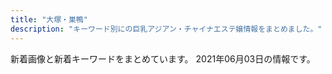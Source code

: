 ```yaml
---
title: "大塚・巣鴨"
description: "キーワード別にの巨乳アジアン・チャイナエステ嬢情報をまとめました。"
---
```


新着画像と新着キーワードをまとめています。
2021年06月03日の情報です。

<DmmAffiliateIns />
<KeywordTable
  shops={
    [
    {
        "img_links": [],
        "name": "\u3046\u3055\u304e",
        "url": "http://koukou.ests.co/",
        "station": "JR\u99d2\u8fbc\u99c5\u5317\u53e3",
        "keywords": {}
    },
    {
        "img_links": [
            "http://relax-orange.work/img/st5.jpg",
            "http://relax-orange.work/img/m30.png",
            "http://relax-orange.work/i/img/r4.jpg",
            "http://relax-orange.work/i/img/s3.jpg",
            "http://relax-orange.work/img/st2.jpg",
            "http://relax-orange.work/i/img/r3.jpg",
            "http://relax-orange.work/i/img/acc.jpg",
            "http://relax-orange.work/img/sta2.jpg",
            "http://relax-orange.work/img/m1.png",
            "http://relax-orange.work/img/m3.png",
            "http://relax-orange.work/img/sta3.jpg",
            "http://relax-orange.work/img/m60.png",
            "http://relax-orange.work/i/img/r1.jpg",
            "http://relax-orange.work/img/m40.png",
            "http://relax-orange.work/img/m2.png",
            "http://relax-orange.work/img/mobile-botton-0.png",
            "http://relax-orange.work/img/nos.jpg",
            "http://relax-orange.work/img/sta5.jpg",
            "http://relax-orange.work/img/m6.png",
            "http://relax-orange.work/img/s2.jpg",
            "http://relax-orange.work/img/m5.png",
            "http://relax-orange.work/i/img/r2.jpg",
            "http://relax-orange.work/img/m20.png",
            "http://relax-orange.work/img/s1.jpg",
            "http://relax-orange.work/img/st1.jpg",
            "http://relax-orange.work/i/img/s2.jpg",
            "http://relax-orange.work/img/s3.jpg",
            "http://relax-orange.work/img/m4.png",
            "http://relax-orange.work/img/kanban.jpg",
            "http://relax-orange.work/img/s5.jpg",
            "http://relax-orange.work/img/st3.jpg",
            "http://relax-orange.work/img/m50.png",
            "http://relax-orange.work/i/img/sta5.jpg",
            "http://relax-orange.work/i/img/s1.jpg",
            "http://relax-orange.work/i/img/kanban.jpg",
            "http://relax-orange.work/img/sta1.jpg",
            "http://relax-orange.work/i/img/s5.jpg"
        ],
        "keywords": {
            "D": 4,
            "88": 3,
            "85": 3,
            "E": 3,
            "C": 14,
            "86": 4,
            "87": 3
        },
        "url": "http://relax-orange.work/",
        "station": "JR\u5de3\u9d28\u99c5\u5317\u53e3",
        "name": "\u30aa\u30ec\u30f3\u30b8"
    },
    {
        "name": "Relax Luck",
        "keywords": {},
        "url": "http://www.relax-luck.work/",
        "station": "JR\u5de3\u9d28\u99c5\u6b63\u9762\u53e3",
        "img_links": [
            "http://www.relax-luck.work/sp/images/ta.png",
            "http://www.relax-luck.work/images/sm.jpg",
            "http://www.relax-luck.work/img/erika1.jpg",
            "http://www.relax-luck.work/images/interior_t.jpg",
            "http://www.relax-luck.work/sp/images/rec2.jpg",
            "http://www.relax-luck.work/sp/images/int2.png",
            "http://www.relax-luck.work/sp/staff/erika.jpg",
            "http://www.relax-luck.work/img/sizuka2.jpg",
            "http://www.relax-luck.work/sp/menu/staff.jpg",
            "http://www.relax-luck.work/images/rec1.jpg",
            "http://www.relax-luck.work/sp/images/rec1.jpg",
            "http://www.relax-luck.work/images/staff_t.jpg",
            "http://www.relax-luck.work/sp/img/miho1.jpg",
            "http://www.relax-luck.work/images/rec2.jpg",
            "http://www.relax-luck.work/sp/images/footer.jpg",
            "http://www.relax-luck.work/sp/staff/miho.jpg",
            "http://www.relax-luck.work/sp/staff/sizuka.jpg",
            "http://www.relax-luck.work/sp/images/int1.png",
            "http://www.relax-luck.work/img/miho1.jpg",
            "http://www.relax-luck.work/images/tr.jpg",
            "http://www.relax-luck.work/img/siori1.jpg",
            "http://www.relax-luck.work/sp/img/siori2.jpg",
            "http://www.relax-luck.work/sp/images/news.jpg",
            "http://www.relax-luck.work/images/int1.png",
            "http://www.relax-luck.work/sp/img/miho2.jpg",
            "http://www.relax-luck.work/images/2.jpg",
            "http://www.relax-luck.work/images/head.jpg",
            "http://www.relax-luck.work/sp/img/sizuka1.jpg",
            "http://www.relax-luck.work/img/siori2.jpg",
            "http://www.relax-luck.work/images/news_t.jpg",
            "http://www.relax-luck.work/images/3.jpg",
            "http://www.relax-luck.work/sp/images/interior_t.jpg",
            "http://www.relax-luck.work/images/ac1.jpg",
            "http://www.relax-luck.work/images/ta.jpg",
            "http://www.relax-luck.work/sp/img/erika2.jpg",
            "http://www.relax-luck.work/sp/images/ac1.png",
            "http://www.relax-luck.work/sp/staff/siori.jpg",
            "http://www.relax-luck.work/sp/menu/top.jpg",
            "http://www.relax-luck.work/sp/images/head.jpg",
            "http://www.relax-luck.work/images/sys.png",
            "http://www.relax-luck.work/images/4.jpg",
            "http://www.relax-luck.work/sp/img/erika1.jpg",
            "http://www.relax-luck.work/img/erika2.jpg",
            "http://www.relax-luck.work/img/sizuka1.jpg",
            "http://www.relax-luck.work/images/1.jpg",
            "http://www.relax-luck.work/images/int2.png",
            "http://www.relax-luck.work/sp/img/sizuka2.jpg",
            "http://www.relax-luck.work/sp/images/tel.png",
            "http://www.relax-luck.work/sp/images/sys.png",
            "http://www.relax-luck.work/img/miho2.jpg",
            "http://www.relax-luck.work/sp/images/ac1.jpg",
            "http://www.relax-luck.work/sp/images/staff_t.jpg",
            "http://www.relax-luck.work/sp/img/siori1.jpg"
        ]
    },
    {
        "url": "https://ootsuka-esthe.com/",
        "img_links": [
            "https://ootsuka-esthe.com/wp-content/uploads/2021/05/\u30d7\u30ec\u30bc\u30f3\u30c6\u30fc\u30b7\u30e7\u30f3\uff13-300x144.jpg",
            "https://ootsuka-esthe.com/wp-content/uploads/2021/05/c99801-225x300.jpg",
            "https://ootsuka-esthe.com/wp-content/uploads/2021/06/\u96fb\u8a71\u756a\u53f7TOP.jpg",
            "https://ootsuka-esthe.com/wp-content/uploads/2021/05/\u30d7\u30ec\u30bc\u30f3\u30c6\u30fc\u30b7\u30e7\u30f3\uff13-1-300x139.jpg",
            "https://ootsuka-esthe.com/wp-content/uploads/2021/05/c100001-225x300.jpg",
            "https://ootsuka-esthe.com/wp-content/uploads/2021/05/\u30d7\u30ec\u30bc\u30f3\u30c6\u30fc\u30b7\u30e7\u30f3\uff12-300x139.jpg",
            "https://ootsuka-esthe.com/wp-content/uploads/2021/05/c299901-225x300.jpg"
        ],
        "name": "\u611b",
        "station": "JR\u5927\u585a\u99c5\u5317\u53e3",
        "keywords": {
            "D": 20,
            "87": 20,
            "92": 4,
            "F": 4
        }
    },
    {
        "url": "http://rinpa-awa.info/",
        "name": "\u99a8-\u304b\u304a\u308a-",
        "img_links": [],
        "keywords": {},
        "station": "JR\u5927\u585a\u99c5\u5317\u53e3"
    },
    {
        "name": "RelaCute no.1\u30fb\u30ea\u30e9\u30ad\u30e5\u30fc\u30c8 no.1",
        "url": "http://mermaid.tyo.ac/",
        "img_links": [],
        "station": "\u897f\u5de3\u9d28\u99c5A3\u53e3",
        "keywords": {}
    },
    {
        "keywords": {
            "G": 12,
            "83": 12,
            "D": 24,
            "98": 12,
            "84": 24,
            "C": 36
        },
        "station": "JR\u99d2\u8fbc\u99c5\u5317\u53e3",
        "url": "http://relaxation.ebb.jp/",
        "name": "\u7652\u51e6\uff5e\u30e6\u30c9\u30b3\u30ed\uff5e",
        "img_links": [
            "http://relaxation.ebb.jp/2/uploadimg/1621840799.jpg",
            "http://relaxation.ebb.jp/int2.jpg",
            "http://relaxation.ebb.jp/2/uploadimg/1614080305.jpg",
            "http://relaxation.ebb.jp/2/uploadimg/1622415919.jpg",
            "http://relaxation.ebb.jp/2/uploadimg/1622445774.jpg",
            "http://relaxation.ebb.jp/2/uploadimg/1622415878.jpg",
            "http://relaxation.ebb.jp/dozdLZQPkhPUwC2.png",
            "http://relaxation.ebb.jp/vis_theptframe.png",
            "http://relaxation.ebb.jp/int3.jpg",
            "http://relaxation.ebb.jp/2/uploadimg/1614080297.jpg",
            "http://relaxation.ebb.jp/2/uploadimg/1622446106.jpg",
            "http://relaxation.ebb.jp/2/uploadimg/1614080688.jpg",
            "http://relaxation.ebb.jp/2/uploadimg/1622415926.jpg",
            "http://relaxation.ebb.jp/2/uploadimg/1614080268.jpg",
            "http://relaxation.ebb.jp/2/uploadimg/1622415787.jpg",
            "http://relaxation.ebb.jp/int1.jpg"
        ]
    },
    {
        "url": "http://www.ko-story.com/",
        "keywords": {
            "88": 6,
            "D": 8,
            "89": 2
        },
        "station": "JR\u99d2\u8fbc\u99c5\u5357\u53e3",
        "name": "\u30b9\u30c8\u30fc\u30ea\u30fc",
        "img_links": [
            "http://www.ko-story.com/css/nav/nav-007.jpg",
            "http://www.ko-story.com/css/top01-left01.png",
            "http://www.ko-story.com/css/main-staff03.jpg",
            "http://www.ko-story.com/css/staff/staff-012-a.jpg",
            "http://www.ko-story.com/css/top01-left03.jpg",
            "http://www.ko-story.com/css/osusume-00014a.jpg",
            "http://www.ko-story.com/css/staff/staff-0013-a.jpg",
            "http://www.ko-story.com/css/tel01.png",
            "http://www.ko-story.com/css/nav/nav-002.jpg",
            "http://www.ko-story.com/css/osusume-013.jpg",
            "http://www.ko-story.com/css/head-change.jpg",
            "http://www.ko-story.com/css/osusume-011.jpg",
            "http://www.ko-story.com/css/main-staff01.jpg",
            "http://www.ko-story.com/css/staff/staff-010-a.jpg",
            "http://www.ko-story.com/css/main-girl02.png",
            "http://www.ko-story.com/css/nav/nav-006.jpg",
            "http://www.ko-story.com/css/staff/staff-0014-a.jpg",
            "http://www.ko-story.com/css/nav/nav-003.jpg",
            "http://www.ko-story.com/css/top01-left02.jpg",
            "http://www.ko-story.com/css/staff/staff-010-b.jpg",
            "http://www.ko-story.com/css/nav/nav-005.jpg",
            "http://www.ko-story.com/css/staff/staff-0014-b.jpg",
            "http://www.ko-story.com/css/nav/nav-004.jpg",
            "http://www.ko-story.com/css/nav/nav-001.jpg",
            "http://www.ko-story.com/css/staff/staff-0013-b.jpg",
            "http://www.ko-story.com/css/staff/staff-012-b.jpg"
        ]
    },
    {
        "img_links": [
            "https://townnet.ne.jp/myondon/top/view/img/s_03.jpg",
            "https://townnet.ne.jp/myondon/top/view/img/s_04.jpg",
            "https://townnet.ne.jp/myondon/top/staff/img/hal.jpg",
            "https://townnet.ne.jp/myondon/top/staff/img/aya.jpg",
            "https://townnet.ne.jp/myondon/top/view/img/s_02.jpg",
            "https://townnet.ne.jp/myondon/top/system/img/price.jpg",
            "https://townnet.ne.jp/myondon/top/access/img/kanban.jpg",
            "https://townnet.ne.jp/myondon/top/view/img/s_12.jpg",
            "https://townnet.ne.jp/myondon/top/view/img/s_09.jpg",
            "https://townnet.ne.jp/myondon/top/view/img/v_04.jpg",
            "https://townnet.ne.jp/myondon/top/staff/img/mari.jpg",
            "https://townnet.ne.jp/myondon/top/view/img/v_05.jpg",
            "https://townnet.ne.jp/myondon/top/staff/img/g_4681.jpg",
            "https://townnet.ne.jp/myondon/top/system/img/net.jpg",
            "https://townnet.ne.jp/myondon/top/view/img/v_03.jpg",
            "https://townnet.ne.jp/myondon/top/staff/img/bb.jpg",
            "https://townnet.ne.jp/myondon/top/img/net1.jpg",
            "https://townnet.ne.jp/myondon/top/view/img/s_11.jpg",
            "https://townnet.ne.jp/myondon/top/view/img/v_08.jpg",
            "https://townnet.ne.jp/myondon/top/img/information.jpg",
            "https://townnet.ne.jp/myondon/top/view/img/s_01.jpg",
            "https://townnet.ne.jp/myondon/top/view/img/s_05.jpg",
            "https://townnet.ne.jp/myondon/top/view/img/s_08.jpg",
            "https://townnet.ne.jp/myondon/top/view/img/v_07.jpg",
            "https://townnet.ne.jp/myondon/img/img_02.jpg",
            "https://townnet.ne.jp/myondon/top/view/img/v_01.jpg",
            "https://townnet.ne.jp/myondon/top/staff/img/g_6576.jpg",
            "https://townnet.ne.jp/myondon/top/view/img/s_07.jpg",
            "https://townnet.ne.jp/myondon/top/view/img/v_02.jpg",
            "https://townnet.ne.jp/myondon/top/staff/img/kaori_1.jpg",
            "https://townnet.ne.jp/myondon/top/view/img/s_06.jpg",
            "https://townnet.ne.jp/myondon/top/view/img/s_10.jpg",
            "https://townnet.ne.jp/myondon/top/staff/img/kaori.jpg",
            "https://townnet.ne.jp/myondon/top/view/img/v_06.jpg"
        ],
        "keywords": {},
        "station": "JR\u5927\u585a\u99c5\u5317\u53e3",
        "name": "\u660e\u6d1e",
        "url": "https://townnet.ne.jp/myondon/"
    },
    {
        "keywords": {},
        "img_links": [],
        "url": "http://ko-relax.info/",
        "name": "\u3066\u3082\u307f\u3084",
        "station": "JR\u99d2\u8fbc\u99c5\u6771\u53e3"
    },
    {
        "name": "\u304a\u304b\u3048\u308a",
        "url": "http://alinse.xyz/",
        "keywords": {
            "D": 9,
            "C": 10
        },
        "station": "JR\u5927\u585a\u99c5\u5357\u53e3",
        "img_links": [
            "http://alinse.xyz/picture/tel.png",
            "http://alinse.xyz/uploads/210602/1-2106021F45B38.jpg",
            "http://alinse.xyz/uploads/210519/1-21051Z954121X.jpg",
            "http://alinse.xyz/picture/top-img10.jpg",
            "http://alinse.xyz/picture/2.jpg",
            "http://alinse.xyz/uploads/210602/1-2106021FGI64.jpg",
            "http://alinse.xyz/uploads/210602/1-2106021F50X96.jpg",
            "http://alinse.xyz/picture/top-img01.png",
            "http://alinse.xyz/picture/call.png",
            "http://alinse.xyz/uploads/210602/1-2106021F033349.jpg",
            "http://alinse.xyz/uploads/210519/1-21051Z95534935.jpg",
            "http://alinse.xyz/picture/1.jpg",
            "http://alinse.xyz/uploads/210602/1-2106021F242339.jpg",
            "http://alinse.xyz/uploads/210602/1-2106021FH9534.jpg",
            "http://alinse.xyz/uploads/210602/1-2106021FZR09.jpg",
            "http://alinse.xyz/uploads/210602/1-2106021FUHS.jpg",
            "http://alinse.xyz/uploads/210519/1-21051Z95402Q6.jpg",
            "http://alinse.xyz/picture/3.jpg",
            "http://alinse.xyz/uploads/210519/1-21051Z9520c53.jpg",
            "http://alinse.xyz/uploads/210602/1-2106021F30R25.jpg",
            "http://alinse.xyz/picture/4.jpg",
            "http://alinse.xyz/uploads/210519/1-21051Z95156419.jpg",
            "http://alinse.xyz/uploads/210602/1-2106021F0163M.jpg",
            "http://alinse.xyz/uploads/210519/1-21051Z95522101.jpg"
        ]
    },
    {
        "url": "http://hi-msg.com/cocoshia/",
        "keywords": {
            "E": 7,
            "87": 7,
            "86": 14
        },
        "name": "COCOSHIA",
        "img_links": [
            "http://hi-msg.com/cocoshia/images/an_5_02.jpg",
            "http://hi-msg.com/cocoshia/images/r2.jpg",
            "http://hi-msg.com/cocoshia/images/an_5_01.jpg",
            "http://hi-msg.com/cocoshia/images/sys1.jpg",
            "http://hi-msg.com/cocoshia/images/r3.jpg",
            "http://hi-msg.com/cocoshia/images/an_2_02.jpg",
            "http://hi-msg.com/cocoshia/images/an_6_01.jpg",
            "http://hi-msg.com/cocoshia/images/an_2_01.jpg",
            "http://hi-msg.com/cocoshia/images/eve.png",
            "http://hi-msg.com/cocoshia/images/r1.jpg",
            "http://hi-msg.com/cocoshia/images/an_3_01.jpg",
            "http://hi-msg.com/cocoshia/images/slider/slide2s.png",
            "http://hi-msg.com/cocoshia/images/slider/slide1s.png",
            "http://hi-msg.com/cocoshia/images/an_1_02.jpg",
            "http://hi-msg.com/cocoshia/images/slider/slide1.png",
            "http://hi-msg.com/cocoshia/images/fbb.jpg",
            "http://hi-msg.com/cocoshia/images/an_4_01.jpg",
            "http://hi-msg.com/cocoshia/images/slider/slide3s.png",
            "http://hi-msg.com/cocoshia/images/qr.jpg",
            "http://hi-msg.com/cocoshia/images/slider/slide3.png",
            "http://hi-msg.com/cocoshia/images/staff_images/sl.png",
            "http://hi-msg.com/cocoshia/images/index-1.jpg",
            "http://hi-msg.com/cocoshia/images/an_6_02.jpg",
            "http://hi-msg.com/cocoshia/images/index_01.jpg",
            "http://hi-msg.com/cocoshia/images/an_3_02.jpg",
            "http://hi-msg.com/cocoshia/images/index-2.jpg",
            "http://hi-msg.com/cocoshia/images/slider/slide2.png",
            "http://hi-msg.com/cocoshia/images/staff_images/st4.jpg",
            "http://hi-msg.com/cocoshia/images/staff_images/st3.jpg",
            "http://hi-msg.com/cocoshia/images/an_1_01.jpg",
            "http://hi-msg.com/cocoshia/images/staff_images/st2.jpg",
            "http://hi-msg.com/cocoshia/images/r4.jpg",
            "http://hi-msg.com/cocoshia/images/staff_images/st1.jpg",
            "http://hi-msg.com/cocoshia/images/an_4_02.jpg"
        ],
        "station": "JR\u5927\u585a\u99c5\u5317\u53e3"
    },
    {
        "url": "http://arm-es.com/",
        "station": "JR\u99d2\u8fbc\u99c5\u6771\u53e3",
        "name": "\u30de\u30b7\u30e5\u30de\u30ed",
        "keywords": {},
        "img_links": [
            "http://arm-es.com/media/sites/13/2021/02/1612941410-5.jpg",
            "http://arm-es.com/media/sites/13/2021/03/1616658265-717B549D-EE02-4F25-9DF3-43649AB2785F.jpeg",
            "http://arm-es.com/media/sites/13/2021/02/1612776477-top.jpg",
            "http://arm-es.com/media/sites/13/elementor/thumbs/1612941250-2-p2nc276j0prrwq5q4xxvubba7e0huzxs0rb32mkypk.jpg",
            "http://arm-es.com/media/sites/13/elementor/thumbs/1612941234-1-p2nc1s53zd76qyrkkrfuqf3wp82mfua2movbe779h4.jpg",
            "http://arm-es.com/media/sites/13/elementor/thumbs/1612941284-4-p2nc3352g60s96v5co6mldhnb4p4bafgpa9apqyco0.jpg",
            "http://arm-es.com/media/sites/13/2021/02/r2-1.jpg",
            "http://arm-es.com/media/sites/13/2021/02/1612779404-flash.jpg",
            "http://arm-es.com/media/sites/13/elementor/thumbs/1614830040-A4F263E2-84CF-4064-849B-5F1D3A8962B7-p3pdykoker7f35d9jk8yis75bexrtphuaa8gl2e10g.jpeg",
            "http://arm-es.com/media/sites/13/2021/04/1620398909-1.jpg",
            "http://arm-es.com/media/sites/13/elementor/thumbs/1615907550-DE5AD401-0C44-4EC3-AB52-CB94A75B4D20-p4b3gedphkahsbf1rk9reb6hl6w950twbseooo34ps.jpeg",
            "http://arm-es.com/media/sites/13/elementor/thumbs/1612941358-6-p2nc50p3itmqqm29o5tlblp2d044yb4sepriwieg1k.jpg",
            "http://arm-es.com/media/sites/13/2021/02/1613544003-c19.jpg",
            "http://arm-es.com/media/sites/13/elementor/thumbs/1612941267-3-p2nc2n5s8wdne3iijmujipa4axtqhup7qyec8bx9rs.jpg",
            "http://arm-es.com/media/sites/13/elementor/thumbs/1619432795-1-p6a48o8wfryoxtz2upg7drb5sqdut37uwnb0df4h40.jpg",
            "http://arm-es.com/media/sites/13/2021/02/1612779406-flash1.jpg",
            "http://arm-es.com/media/sites/13/elementor/thumbs/1612941410-5-p2nc6dkpe7hnic39qqy6x9d191f82kitxforuwdz20.jpg",
            "http://arm-es.com/media/sites/13/elementor/thumbs/1613538765-F562FBE7-D9D5-4A85-97B7-94AF100F9870-p2zdfc5no7l6u0mpugrrh7estz1rfzcbvcszv6b2cg.jpeg",
            "http://arm-es.com/media/sites/13/elementor/thumbs/1612941284-4-p2nc3351h2zivgvaybr7738yehmz4pgnh5hle19ku0.jpg",
            "http://arm-es.com/media/sites/13/elementor/thumbs/1612941234-1-p2nc1s54yg8g4orez3va4pcllv4rmf8vutn0pww1b4.jpg",
            "http://arm-es.com/media/sites/13/elementor/thumbs/1612941250-2-p2nc276jzst1ag5kjadb8ljz412n1kwl8w2sec9qjk.jpg",
            "http://arm-es.com/media/sites/13/2021/03/1616658266-9AFA83A6-DA81-4A53-8BB7-573D97A63C23.jpeg",
            "http://arm-es.com/media/sites/13/elementor/thumbs/1620398909-1-p6tkxy0ltzgi90uyzgw6t8z0s28e1bsp25cklhd2g0.jpg",
            "http://arm-es.com/media/sites/13/2021/02/r1-1.jpg",
            "http://arm-es.com/media/sites/13/elementor/thumbs/1612941267-3-p2nc2n5t7zewrticxz9ywzit7kvvofo0z361k1m1ls.jpg"
        ]
    },
    {
        "url": "http://iyashinomori.oks.bz/",
        "station": "JR\u99d2\u8fbc\u99c5\u5357\u53e3",
        "keywords": {},
        "name": "\u7652\u3057\u306e\u68ee",
        "img_links": []
    },
    {
        "name": "\u604b",
        "station": "JR\u5de3\u9d28\u99c5",
        "keywords": {
            "D": 11,
            "F": 4,
            "\u30bb\u30af\u30b7\u30fc": 3,
            "\u30c0\u30a4\u30ca\u30de\u30a4\u30c8": 3
        },
        "img_links": [
            "https://koi-relax.tokyo/wp-content/themes/este/img/tel_header.png",
            "https://koi-relax.tokyo/wp-content/themes/este/img/top-img03.png",
            "https://koi-relax.tokyo/wp-content/uploads/2021/03/ui2yt1fg.jpg",
            "https://koi-relax.tokyo/wp-content/themes/este/img/call.png",
            "https://koi-relax.tokyo/wp-content/themes/este/img/top-img02b.png",
            "https://koi-relax.tokyo/wp-content/themes/este/img/2.jpg",
            "https://koi-relax.tokyo/wp-content/uploads/2021/05/98726151.jpg",
            "https://koi-relax.tokyo/wp-content/themes/este/img/tel_footer.png",
            "https://koi-relax.tokyo/wp-content/themes/este/img/3.jpg",
            "https://koi-relax.tokyo/wp-content/themes/este/img/1.jpg",
            "https://koi-relax.tokyo/wp-content/themes/este/img/top-img01b.png",
            "https://koi-relax.tokyo/wp-content/uploads/2021/03/987syatdf.jpg",
            "https://koi-relax.tokyo/wp-content/uploads/2021/03/iuygfas.jpg",
            "https://koi-relax.tokyo/wp-content/uploads/2021/05/90829716ty.jpg",
            "https://koi-relax.tokyo/wp-content/themes/este/img/4.jpg",
            "https://koi-relax.tokyo/wp-content/themes/este/img/top-img01a.png",
            "https://koi-relax.tokyo/wp-content/uploads/2021/05/2187ty.jpg"
        ],
        "url": "https://koi-relax.tokyo/"
    },
    {
        "station": "JR\u5927\u585a\u99c5\u5317\u53e3",
        "img_links": [],
        "name": "SAKURA \u30ea\u30e9\u30af\u30bc\u30fc\u30b7\u30e7\u30f3",
        "url": "https://sakura.aoaoeo.com/",
        "keywords": {}
    },
    {
        "name": "\u51db\u82b1 \u308a\u3093\u304b",
        "station": "JR\u5927\u585a\u99c5\u5357\u53e3",
        "url": "http://rin-este.info/",
        "keywords": {
            "E": 14,
            "F": 4,
            "D": 20,
            "\u30bb\u30af\u30b7\u30fc": 2
        },
        "img_links": [
            "https://rin-este.info/wp-content/uploads/2021/02/1saijojsaiosa.jpg",
            "https://rin-este.info/wp-content/themes/este/img/2.jpg",
            "https://rin-este.info/wp-content/themes/este/img/top-img02.png",
            "https://rin-este.info/wp-content/uploads/2021/02/00002101021.jpg",
            "http://rin-este.info/wp-content/themes/este/img/tel_footer.png",
            "https://rin-este.info/wp-content/themes/este/img/top-img05.png",
            "https://rin-este.info/wp-content/themes/este/img/tel_header.png",
            "https://rin-este.info/wp-content/themes/este/img/4.jpg",
            "http://rin-este.info/wp-content/themes/este/img/top-img05.png",
            "https://rin-este.info/wp-content/uploads/2021/02/3sjaioaoisaas.jpg",
            "https://rin-este.info/wp-content/uploads/2021/02/shaujsialskas.jpg",
            "https://rin-este.info/wp-content/uploads/2021/02/0000000000.jpg",
            "http://rin-este.info/wp-content/themes/este/img/3.jpg",
            "http://rin-este.info/wp-content/themes/este/img/4.jpg",
            "http://rin-este.info/wp-content/themes/este/img/call.png",
            "http://rin-este.info/wp-content/themes/este/img/2.jpg",
            "https://rin-este.info/wp-content/themes/este/img/top-img01.png",
            "https://rin-este.info/wp-content/uploads/2021/02/jsioaioasoai.jpg",
            "https://rin-este.info/wp-content/themes/este/img/tel_footer.png",
            "https://rin-este.info/wp-content/themes/este/img/3.jpg",
            "https://rin-este.info/wp-content/themes/este/img/top-img04.png",
            "https://rin-este.info/wp-content/uploads/2021/02/0006.jpg",
            "http://rin-este.info/wp-content/themes/este/img/top-img02.png",
            "http://rin-este.info/wp-content/themes/este/img/top-img04.png",
            "https://rin-este.info/wp-content/themes/este/img/top-img03.png",
            "http://rin-este.info/wp-content/themes/este/img/top-img01.png",
            "http://rin-este.info/wp-content/themes/este/img/1.jpg",
            "https://rin-este.info/wp-content/themes/este/img/call.png",
            "http://rin-este.info/wp-content/themes/este/img/tel_header.png",
            "https://rin-este.info/wp-content/uploads/2021/02/sajioaioaa1.jpg",
            "https://rin-este.info/wp-content/themes/este/img/1.jpg"
        ]
    }
]
}
/>
<DmmAffiliateScript />
